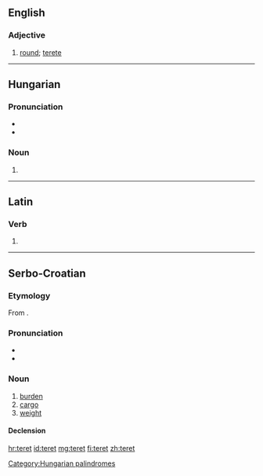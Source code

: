 ==English==

===Adjective===
{{en-adj}}

# {{obsolete}} [[round]]; [[terete]]
#: {{rfquotek|Fotherby}}

{{Webster 1913}}

----

==Hungarian==

===Pronunciation===
* {{IPA|/ˈtɛrɛt/|lang=hu}}
* {{hyphenation|te|ret}}

===Noun===
{{hu-noun form}}

# {{hu-inflection of|tér|acc|s}}

[[Category:Hungarian palindromes]]

----

==Latin==

===Verb===
{{la-verb-form|teret}}

# {{conjugation of|tero|terō|3|s|fut|act|ind|lang=la}}

----

==Serbo-Croatian==

===Etymology===
From {{etyl|hu|sh}} {{term|terhet|lang=hu}}.

===Pronunciation===
* {{IPA|/těret/|lang=sh}}
* {{hyphenation|te|ret}}

===Noun===
{{sh-noun|g=m|head=tèret|r|терет|тѐрет}}

# [[burden]]
# [[cargo]]
# [[weight]]

====Declension====
{{sh-decl-noun
|teret|tereti
|tereta|tereta
|teretu|teretima
|teret|terete
|terete|tereti
|teretu|teretima
|teretom|teretima
}}

[[hr:teret]]
[[id:teret]]
[[mg:teret]]
[[fi:teret]]
[[zh:teret]]